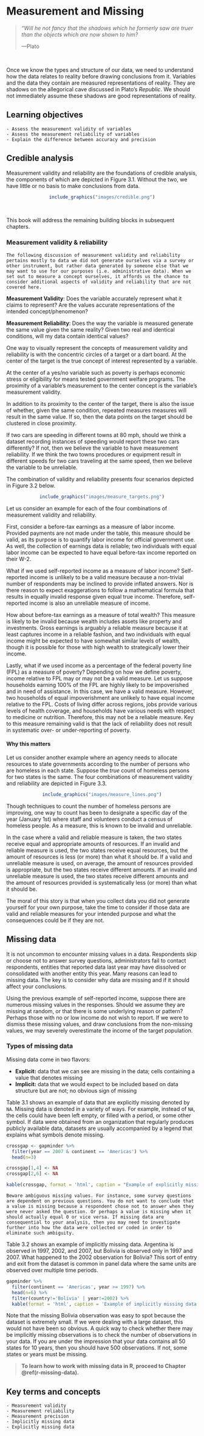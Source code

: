 # Measurement and Missing

> *"Will he not fancy that the shadows which he formerly saw are truer than the objects which are now shown to him?*
>
>---Plato

<br>

Once we know the types and structure of our data, we need to understand how the data relates to reality before drawing conclusions from it. Variables and the data they contain are measured representations of reality. They are shadows on the allegorical cave discussed in Plato's *Republic*. We should not immediately assume these shadows are good representations of reality.

## Learning objectives

```block
- Assess the measurement validity of variables
- Assess the measurement reliability of variables
- Explain the difference between accuracy and precision
```

## Credible analysis

Measurement validity and reliability are the foundations of credible analysis, the components of which are depicted in Figure 3.1. Without the two, we have little or no basis to make conclusions from data.

<center>
```r
include_graphics("images/credible.png")
```
</center>

<br>

This book will address the remaining building blocks in subsequent chapters.

### Measurement validity & reliability

```block
The following discussion of measurement validity and reliability pertains mostly to data we did not generate ourselves via a survey or other instrument, but rather data generated by someone else that we may want to use for our purposes (i.e. administrative data). When we set out to measure a concept ourselves, it affords us the chance to consider additional aspects of validity and reliability that are not covered here.
```

**Measurement Validity**: Does the variable accurately represent what it claims to represent? Are the values accurate representations of the intended concept/phenomenon?

**Measurement Reliability**: Does the way the variable is measured generate the same value given the same reality? Given two real and identical conditions, will my data contain identical values?

One way to visually represent the concepts of measurement validity and reliability is with the concentric circles of a target or a dart board. At the center of the target is the true concept of interest represented by a variable.

At the center of a yes/no variable such as poverty is perhaps economic stress or eligibility for means tested government welfare programs. The proximity of a variable's measurement to the center concept is the variable's measurement validity.

In addition to its proximity to the center of the target, there is also the issue of whether, given the same condition, repeated measures measures will result in the same value. If so, then the data points on the target should be clustered in close proximity. 

If two cars are speeding in different towns at 80 mph, should we think a dataset recording instances of speeding would report these two cars differently? If not, then we believe the variable to have measurement reliability. If we think the two towns procedures or equipment result in different speeds for two cars traveling at the same speed, then we believe the variable to be unreliable.

The combination of validity and reliability presents four scenarios depicted in Figure 3.2 below.

<center>
```r
include_graphics("images/measure_targets.png")
```
</center>

Let us consider an example for each of the four combinations of measurement validity and reliability.

First, consider a before-tax earnings as a measure of labor income. Provided payments are not made under the table, this measure should be valid, as its purpose is to quantify labor income for official government use. As well, the collection of earnings data is reliable; two individuals with equal labor income can be expected to have equal before-tax income reported on their W-2.

What if we used self-reported income as a measure of labor income? Self-reported income is unlikely to be a valid measure because a non-trivial number of respondents may be inclined to provide inflated answers. Nor is there reason to expect exaggerations to follow a mathematical formula that results in equally invalid response given equal true income. Therefore, self-reported income is also an unreliable measure of income.

How about before-tax earnings as a measure of total wealth? This measure is likely to be invalid because wealth includes assets like property and investments. Gross earnings is arguably a reliable measure because it at least captures income in a reliable fashion, and two individuals with equal income might be expected to have somewhat similar levels of wealth, though it is possible for those with high wealth to strategically lower their income.

Lastly, what if we used income as a percentage of the federal poverty line (FPL) as a measure of poverty? Depending on how we define poverty, income relative to FPL may or may not be a valid measure. Let us suppose households earning 100% of the FPL are highly likely to be impoverished and in need of assistance. In this case, we have a valid measure. However, two households of equal impoverishment are unlikely to have equal income relative to the FPL. Costs of living differ across regions, jobs provide various levels of health coverage, and households have various needs with respect to medicine or nutrition. Therefore, this may not be a reliable measure. Key to this measure remaining valid is that the lack of reliability does not result in systematic over- or under-reporting of poverty. 

#### Why this matters

Let us consider another example where an agency needs to allocate resources to state governments according to the number of persons who are homeless in each state. Suppose the *true* count of homeless persons for two states is the same. The four combinations of measurement validity and reliability are depicted in Figure 3.3.

<center>
```r
include_graphics("images/measure_lines.png")
```
</center>

Though techniques to count the number of homeless persons are improving, one way to count has been to designate a specific day of the year (January 1st) where staff and volunteers conduct a census of homeless people. As a measure, this is known to be invalid and unreliable.

In the case where a valid and reliable measure is taken, the two states receive equal and appropriate amounts of resources. If an invalid and reliable measure is used, the two states receive equal resources, but the amount of resources is less (or more) than what it should be. If a valid and unreliable measure is used, on average, the amount of resources provided is appropriate, but the two states receive different amounts. If an invalid and unreliable measure is used, the two states receive different amounts and the amount of resources provided is systematically less (or more) than what it should be.

The moral of this story is that when you collect data you did not generate yourself for your own purpose, take the time to consider if those data are valid and reliable measures for your intended purpose and what the consequences could be if they are not.

## Missing data

It is not uncommon to encounter missing values in a data. Respondents skip or choose not to answer survey questions, administrators fail to contact respondents, entities that reported data last year may have dissolved or consolidated with another entity this year. Many reasons can lead to missing data. The key is to consider why data are missing and if it should affect your conclusions.

Using the previous example of self-reported income, suppose there are numerous missing values in the responses. Should we assume they are missing at random, or that there is some underlying reason or pattern? Perhaps those with no or low income do not wish to report. If we were to dismiss these missing values, and draw conclusions from the non-missing values, we may severely overestimate the income of the target population.

### Types of missing data

Missing data come in two flavors:

- **Explicit:** data that we can see are missing in the data; cells containing a value that denotes missing
- **Implicit:** data that we would expect to be included based on data structure but are not; no obvious sign of missing

Table 3.1 shows an example of data that are explicitly missing denoted by `NA`. Missing data is denoted in a variety of ways. For example, instead of `NA`, the cells could have been left empty, or filled with a period, or some other symbol. If data were obtained from an organization that regularly produces publicly available data, datasets are usually accompanied by a legend that explains what symbols denote missing. 

```r
crossgap <- gapminder %>% 
  filter(year == 2007 & continent == 'Americas') %>% 
  head(n=3)

crossgap[1,4] <- NA
crossgap[2,6] <- NA

kable(crossgap, format = 'html', caption = "Example of explicitly missing data")
```

```block
Beware ambiguous missing values. For instance, some survey questions are dependent on previous questions. You do not want to conclude that a value is missing because a respondent chose not to answer when they were never asked the question. Or perhaps a value is missing when it should actually equal 0 or vice versa. If missing data are consequential to your analysis, then you may need to investigate further into how the data were collected or coded in order to eliminate such ambiguity.
```

Table 3.2 shows an example of implicitly missing data. Argentina is observed in 1997, 2002, and 2007, but Bolivia is observed only in 1997 and 2007. What happened to the 2002 observation for Bolivia? This sort of entry and exit from the dataset is common in panel data where the same units are observed over multiple time periods. 

```r
gapminder %>% 
  filter(continent == 'Americas', year >= 1997) %>% 
  head(n=6) %>%
  filter(country!='Bolivia' | year!=2002) %>% 
  kable(format = 'html', caption = 'Example of implicitly missing data')
```

Note that the missing Bolivia observation was easy to spot because the dataset is extremely small. If we were dealing with a large dataset, this would not have been so obvious. A quick way to check whether there may be implicitly missing observations is to check the number of observations in your data. If you are under the impression that your data contains all 50 states for 10 years, then you should have 500 observations. If not, some states or years must be missing.

> **To learn how to work with missing data in R, proceed to Chapter \@ref(r-missing-data).**

## Key terms and concepts

```block
- Measurement validity
- Measurement reliability
- Measurement precision
- Implicitly missing data
- Explicitly missing data
```
